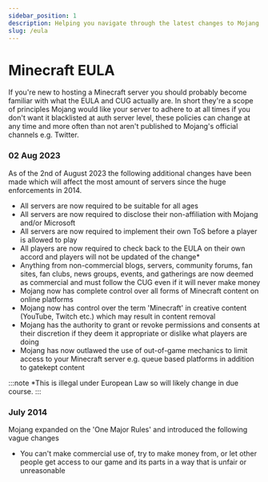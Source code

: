 ```yaml
---
sidebar_position: 1
description: Helping you navigate through the latest changes to Mojang's EULA.
slug: /eula
---
```


# Minecraft EULA

If you're new to hosting a Minecraft server you should probably become familiar with what the EULA and CUG actually are. In short they're a scope of principles Mojang would like your server to adhere to at all times if you don't want it blacklisted at auth server level, these policies can change at any time and more often than not aren't published to Mojang's official channels e.g. Twitter.

### 02 Aug 2023

As of the 2nd of August 2023 the following additional changes have been made which will affect the most amount of servers since the huge enforcements in 2014.

- All servers are now required to be suitable for all ages
- All servers are now required to disclose their non-affiliation with Mojang and/or Microsoft
- All servers are now required to implement their own ToS before a player is allowed to play
- All players are now required to check back to the EULA on their own accord and players will not be updated of the change*
- Anything from non-commercial blogs, servers, community forums, fan sites, fan clubs, news groups, events, and gatherings are now deemed as commercial and must follow the CUG even if it will never make money
- Mojang now has complete control over all forms of Minecraft content on online platforms
- Mojang now has control over the term 'Minecraft' in creative content (YouTube, Twitch etc.) which may result in content removal
- Mojang has the authority to grant or revoke permissions and consents at their discretion if they deem it appropriate or dislike what players are doing
- Mojang has now outlawed the use of out-of-game mechanics to limit access to your Minecraft server e.g. queue based platforms in addition to gatekept content

:::note
*This is illegal under European Law so will likely change in due course.
:::

### July 2014

Mojang expanded on the 'One Major Rules' and introduced the following vague changes

- You can't make commercial use of, try to make money from, or let other people get access to our game and its parts in a way that is unfair or unreasonable
